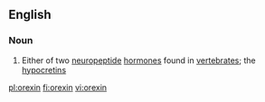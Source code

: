 ==English==

===Noun===
{{wikipedia}}
{{en-noun}}

# {{lb|en|biochemistry}} Either of two [[neuropeptide]] [[hormone]]s found in [[vertebrate]]s; the [[hypocretin]]s

[[pl:orexin]]
[[fi:orexin]]
[[vi:orexin]]